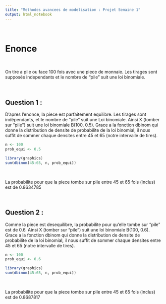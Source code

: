 ```yaml
---
title: "Methodes avancees de modelisation : Projet Semaine 1"
output: html_notebook
---
```




&nbsp;

# Enonce


&nbsp;

On tire a pile ou face 100 fois avec une piece de monnaie. Les tirages sont supposés independants et le nombre de "pile" suit une loi binomiale.



&nbsp;

## Question 1 :

D'apres l'enonce, la piece est parfaitement equilibre. Les tirages sont indépendants, et le nombre de "pile" suit une Loi binomiale. Ainsi X (tomber sur "pile") suit une loi binomiale B(100, 0.5).
Grace a la fonction dbinom qui donne la distribution de densite de probabilite de la loi binomial, il nous suffit de sommer chaque densites entre 45 et 65 (notre intervalle de tires).  

```r
n <- 100            
prob_equi <- 0.5    

library(graphics)
sum(dbinom(45:65, n, prob_equi))   
```
&nbsp;

La probabilite pour que la piece tombe sur pile entre 45 et 65 fois (inclus) est de 0.8634785


&nbsp;

## Question 2 :

Comme la piece est desequilibre, la probabilite pour qu'elle tombe sur "pile" est de 0.6. Ainsi X (tomber sur "pile") suit une loi binomiale B(100, 0.6).  
Grace a la fonction dbinom qui donne la distribution de densite de probabilite de la loi binomial, il nous suffit de sommer chaque densites entre 45 et 65 (notre intervalle de tires).

```r
n <- 100            
prob_equi <- 0.6    

library(graphics)
sum(dbinom(45:65, n, prob_equi))   
```
&nbsp;

La probabilite pour que la piece tombe sur pile entre 45 et 65 fois (inclus) est de 0.8687817











